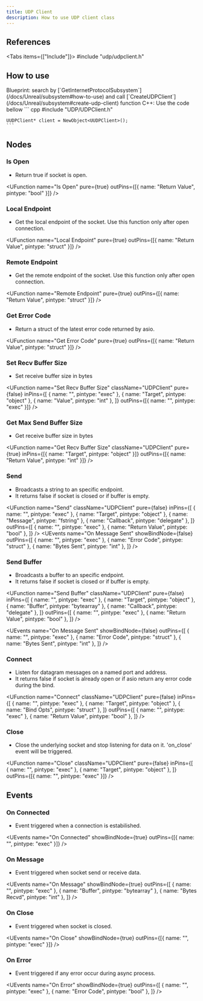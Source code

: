 ```yaml
---
title: UDP Client
description: How to use UDP client class
---
```



## References

<Tabs items={["Include"]}>
    <Tab value="Include">#include "udp/udpclient.h"</Tab>
</Tabs>

## How to use

<Steps>
  <Step>
    Blueprint: search by [`GetInternetProtocolSubsystem`](/docs/Unreal/subsystem#how-to-use) and call [`CreateUDPClient`](/docs/Unreal/subsystem#create-udp-client) function
  </Step>
  <Step>
    C++: Use the code bellow
    ``` cpp
    #include "UDP/UDPClient.h"

    UUDPClient* client = NewObject<UUDPClient>();
    ```

  </Step>
</Steps>

## Nodes

### Is Open

-   Return true if socket is open.

<UFunction
    name="Is Open"
    pure={true}
    outPins={[{ name: "Return Value", pintype: "bool" }]}
/>

### Local Endpoint

-   Get the local endpoint of the socket. Use this function only after open connection.

<UFunction
    name="Local Endpoint"
    pure={true}
    outPins={[{ name: "Return Value", pintype: "struct" }]}
/>

### Remote Endpoint

-   Get the remote endpoint of the socket. Use this function only after open connection.

<UFunction
    name="Remote Endpoint"
    pure={true}
    outPins={[{ name: "Return Value", pintype: "struct" }]}
/>

### Get Error Code

-   Return a struct of the latest error code returned by asio.

<UFunction
    name="Get Error Code"
    pure={true}
    outPins={[{ name: "Return Value", pintype: "struct" }]}
/>

### Set Recv Buffer Size

-   Set receive buffer size in bytes

<UFunction
    name="Set Recv Buffer Size"
    className="UDPClient"
    pure={false}
    inPins={[
        { name: "", pintype: "exec" },
        { name: "Target", pintype: "object" },
        { name: "Value", pintype: "int" },
    ]}
    outPins={[{ name: "", pintype: "exec" }]}
/>

### Get Max Send Buffer Size

-   Get receive buffer size in bytes

<UFunction
    name="Get Recv Buffer Size"
    className="UDPClient"
    pure={true}
    inPins={[{ name: "Target", pintype: "object" }]}
    outPins={[{ name: "Return Value", pintype: "int" }]}
/>

### Send

-   Broadcasts a string to an specific endpoint.
-   It returns false if socket is closed or if buffer is empty.

<UFunction
    name="Send"
    className="UDPClient"
    pure={false}
    inPins={[
        { name: "", pintype: "exec" },
        { name: "Target", pintype: "object" },
        { name: "Message", pintype: "fstring" },
        { name: "Callback", pintype: "delegate" },
    ]}
    outPins={[
        { name: "", pintype: "exec" },
        { name: "Return Value", pintype: "bool" },
    ]}
/>
<UEvents
    name="On Message Sent"
    showBindNode={false}
    outPins={[
        { name: "", pintype: "exec" },
        { name: "Error Code", pintype: "struct" },
        { name: "Bytes Sent", pintype: "int" },
    ]}
/>

### Send Buffer

-   Broadcasts a buffer to an specific endpoint.
-   It returns false if socket is closed or if buffer is empty.

<UFunction
    name="Send Buffer"
    className="UDPClient"
    pure={false}
    inPins={[
        { name: "", pintype: "exec" },
        { name: "Target", pintype: "object" },
        { name: "Buffer", pintype: "bytearray" },
        { name: "Callback", pintype: "delegate" },
    ]}
    outPins={[
        { name: "", pintype: "exec" },
        { name: "Return Value", pintype: "bool" },
    ]}
/>

<UEvents
    name="On Message Sent"
    showBindNode={false}
    outPins={[
        { name: "", pintype: "exec" },
        { name: "Error Code", pintype: "struct" },
        { name: "Bytes Sent", pintype: "int" },
    ]}
/>

### Connect

-   Listen for datagram messages on a named port and address.
-   It returns false if socket is already open or if asio return any error code during the bind.

<UFunction
    name="Connect"
    className="UDPClient"
    pure={false}
    inPins={[
        { name: "", pintype: "exec" },
        { name: "Target", pintype: "object" },
        { name: "Bind Opts", pintype: "struct" },
    ]}
    outPins={[
        { name: "", pintype: "exec" },
        { name: "Return Value", pintype: "bool" },
    ]}
/>

### Close

-   Close the underlying socket and stop listening for data on it. 'on_close' event will be triggered.

<UFunction
    name="Close"
    className="UDPClient"
    pure={false}
    inPins={[
        { name: "", pintype: "exec" },
        { name: "Target", pintype: "object" },
    ]}
    outPins={[{ name: "", pintype: "exec" }]}
/>

## Events

### On Connected

-   Event triggered when a connection is estabilished.

<UEvents
    name="On Connected"
    showBindNode={true}
    outPins={[{ name: "", pintype: "exec" }]}
/>

### On Message

-   Event triggered when socket send or receive data.

<UEvents
    name="On Message"
    showBindNode={true}
    outPins={[
        { name: "", pintype: "exec" },
        { name: "Buffer", pintype: "bytearray" },
        { name: "Bytes Recvd", pintype: "int" },
    ]}
/>

### On Close

-   Event triggered when socket is closed.

<UEvents
    name="On Close"
    showBindNode={true}
    outPins={[{ name: "", pintype: "exec" }]}
/>

### On Error

-   Event triggered if any error occur during async process.

<UEvents
    name="On Error"
    showBindNode={true}
    outPins={[
        { name: "", pintype: "exec" },
        { name: "Error Code", pintype: "bool" },
    ]}
/>
